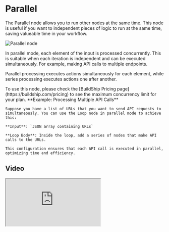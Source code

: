 # Parallel


The Parallel node allows you to run other nodes at the same time. This node is useful if you want to independent pieces
of logic to run at the same time, saving valueable time in your workflow.

<Image src={parallel} alt='Parallel node' width={1200} />

In parallel mode, each element of the input is processed concurrently. This is suitable when each iteration is
independent and can be executed simultaneously. For example, making API calls to multiple endpoints.

Parallel processing executes actions simultaneously for each element, while series processing executes actions one after
another.

<Callout emoji='✅'>
  To use this node, please check the [BuildShip Pricing page](https://buildship.com/pricing) to see the maximum
  concurrency limit for your plan.
</Callout>

<Callout emoji="💡">
**Example: Processing Multiple API Calls**

    Suppose you have a list of URLs that you want to send API requests to simultaneously. You can use the Loop node in parallel mode to achieve this:

    **Input**: `JSON array containing URLs`

    **Loop Body**: Inside the loop, add a series of nodes that make API calls to the URLs.

    This configuration ensures that each API call is executed in parallel, optimizing time and efficiency.

</Callout>

## Video

<iframe
    className="aspect-video w-full"
    src="https://www.youtube.com/embed/PloDC82kYuY?si=fNbgbcZN6y3injls"
    allow="accelerometer; autoplay; clipboard-write; encrypted-media; gyroscope; picture-in-picture;
    allowfullscreen>
    width="80%"
/>
